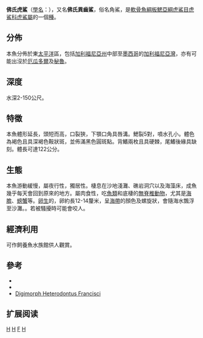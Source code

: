 {{Speciesbox 
| taxon = Heterodontus francisci
| authority = [[Charles_Frédéric_Girard|Girard]], 1855 
| status = DD 
| status_system = IUCN3.1
| trend = stable
| status_ref = <ref name="iucn">{{IUCN2006|assessors=Carlisle|year=2005|id=39333|title=Heterodontus francisci|downloaded=10 May 2006}} Database entry includes justification for why this species is listed as data deficient</ref>
| image = Horn_shark.JPG
| range_map = Heterodontus francisci distmap.png
| range_map_width = 250px
| synonyms = *''Cestracion francisci''<br /><small>Girard, 1855</small>''
*''Heterodontis francisci''<br /><small>Girard, 1855</small>''
*''Heterodontis francisi''<br /><small>Girard, 1855</small>''
}}
'''佛氏虎鯊'''（[[學名|學名]]：''{{lang|la|Heterodontus francisci}}''），又名'''佛氏異齒鯊'''，俗名角鯊，是[[軟骨魚綱|軟骨魚綱]][[板鰓亞綱|板鰓亞綱]][[虎鯊目|虎鯊目]][[虎鯊科|虎鯊科]][[虎鯊屬|虎鯊屬]]的一個[[種|種]]。

==分佈==
本魚分佈於東[[太平洋|太平洋]]區，包括[[加利福尼亞州|加利福尼亞州]]中部至[[墨西哥|墨西哥]]的[[加利福尼亞灣|加利福尼亞灣]]，亦有可能出沒於[[厄瓜多爾|厄瓜多爾]]及[[秘魯|秘魯]]。

==深度==
水深2-150公尺。

==特徵==
本魚體形延長，頭短而高，口裂狹，下顎口角具唇溝。鰓裂5對，噴水孔小。體色為褐色且具深褐色鞍狀斑，並佈滿黑色圓斑點。背鰭兩枚且具硬棘，尾鰭後緣具缺刻。體長可達122公分。

==生態==
本魚游動緩慢，屬夜行性，獨居性。棲息在沙地淺灘、礁岩洞穴以及海藻床，成魚幾乎每天會回到原來的地方。屬肉食性，吃[[魚類|魚類]]和底棲的[[無脊椎動物|無脊椎動物]]，尤其是[[海膽|海膽]]、[[螃蟹|螃蟹]]等。[[卵生|卵生]]的，卵約長12-14釐米，呈[[海帶|海帶]]的顏色及螺旋狀，會隨海水飄浮至沙灘。。若被騷擾時可能會咬人。

==經濟利用==
可作飼養魚水族館供人觀賞。

==參考==
{{reflist}}
* {{ITIS|ID=159791|taxon=Heterodontus francisci|year=2006|date=18 April}}
* {{FishBase species | genus = Heterodontus | species = francisci | month = February | year = 2006}}
* [http://www.digimorph.org/specimens/Heterodontus_francisci/ Digimorph Heterodontus Francisci] {{Wayback|url=http://www.digimorph.org/specimens/Heterodontus_francisci/ |date=20201020033042 }}

== 扩展阅读 ==
{{refbegin}}
{{wikispecies-inline|Heterodontus francisci|佛氏虎鯊}}
{{refend}}
{{Taxonbar|from=Q934615}}

[[Category:IUCN红色名录数据缺乏物种|H]]
[[Category:食用鱼|H]]
[[Category:虎鯊屬|F]]
[[Category:1855年描述的魚類|H]]